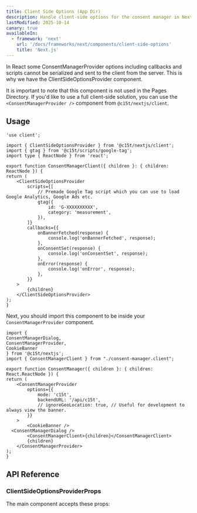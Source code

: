 ```yaml
---
title: Client Side Options (App Dir)
description: Handle client-side options for the consent manager in Next.js App Directory.
lastModified: 2025-10-14
canary: true
availableIn:
  - framework: 'next'
    url: '/docs/frameworks/next/components/client-side-options'
    title: 'Next.js'
---
```


In React some ConsentManagerProvider options including callbacks and scripts cannot be serialized and sent to the client from the server. This is why we have the ClientSideOptionsProvider component.

It is important to note that this component is not used in the Pages Directory. If you'd like to use a full client-side solution, you can use the `<ConsentManagerProvider />` component from `@c15t/nextjs/client`.

## Usage

```tsx title="app/consent-manager.client.tsx"
'use client';

import { ClientSideOptionsProvider } from '@c15t/nextjs/client';
import { gtag } from '@c15t/scripts/google-tag';
import type { ReactNode } from 'react';

export function ConsentManagerClient({ children }: { children: ReactNode }) {
return (
	<ClientSideOptionsProvider
		scripts={[
			// Premade Google Tag script which you can use to load Google Analytics, Google Ads etc.
			gtag({
				id: 'G-XXXXXXXXXX',
				category: 'measurement',
			}),
		]}
		callbacks={{
			onBannerFetched(response) {
				console.log('onBannerFetched', response);
			},
			onConsentSet(response) {
				console.log('onConsentSet', response);
			},
			onError(response) {
				console.log('onError', response);
			},
		}}
	>
		{children}
	</ClientSideOptionsProvider>
);
}
```

Next, you should import this component to be inside your `ConsentManagerProvider` component.

```tsx title="app/consent-manager.tsx"
import {
ConsentManagerDialog,
ConsentManagerProvider,
CookieBanner
} from '@c15t/nextjs';
import { ConsentManagerClient } from "./consent-manager.client";

export function ConsentManager({ children }: { children: React.ReactNode }) {
return (
	<ConsentManagerProvider
		options={{
			mode: 'c15t',
			backendURL: '/api/c15t',
			// ignoreGeoLocation: true, // Useful for development to always view the banner.
		}}
	>
		<CookieBanner />
  <ConsentManagerDialog />
		<ConsentManagerClient>{children}</ConsentManagerClient>
		{children}
	</ConsentManagerProvider>
);
}
```

## API Reference

### ClientSideOptionsProviderProps

The main component accepts these props:

<AutoTypeTable path="./packages/nextjs/src/components/client-options/index.tsx" name="ClientSideOptionsProviderProps" />
